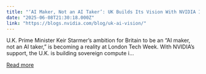 ```yaml
---
title: "‘AI Maker, Not an AI Taker’: UK Builds Its Vision With NVIDIA Infrastructure"
date: "2025-06-08T21:30:18.000Z"
link: "https://blogs.nvidia.com/blog/uk-ai-vision/"
---
```


U.K. Prime Minister Keir Starmer’s ambition for Britain to be an “AI maker, not an AI taker,” is becoming a reality at London Tech Week. With NVIDIA’s support, the U.K. is building sovereign compute i...

[Read more](https://blogs.nvidia.com/blog/uk-ai-vision/)
